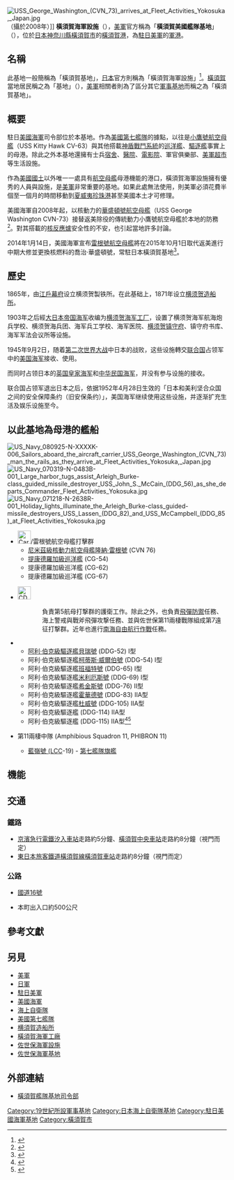 {{noteTA
|1=zh-tw:隆納·雷根號; zh-cn:罗纳德·里根号; zh-hk:朗奴·列根號;
|2=zh-cn:乔治·华盛顿号; zh-hk:佐治·華盛頓號; zh-tw:喬治·華盛頓號;
}}
{{Infobox military structure
|name= 橫須賀美國艦隊基地
| native_name            ={{lang|ja|横須賀海軍施設}}<br>{{lang|en|U.S. Fleet Activities Yokosuka}}
| ensign                 = File:Seal of United States Fleet Activities Yokosuka.png
| ensign_size            = 200px
|location= {{JPN}}[[神奈川县|神奈川县]][[横须贺市|横须贺市]]
|image= File:US Navy 090610-N-9565D-019 Sailors man the rails aboard the aircraft carrier USS George Washington (CVN 73) as the ship departs on her first summer deployment since arriving at Fleet Activities Yokosuka, Japan.jpg
|caption= 進入橫須賀軍港的[[華盛頓號航空母艦|華盛頓號航空母艦]]
|type= [[軍港|軍港]]
|built=1871年的[[橫須賀造船所|橫須賀造船所]]、1903年的[[大日本帝國海軍|大日本帝國海軍]][[橫須賀海軍工廠|橫須賀海軍工廠]]
|builder= {{flagicon image|Naval Ensign of Japan.svg}} [[大日本帝國海軍|大日本帝國海軍]] 
|materials=
|used=
|controlledby= {{flagicon image|Flag of the United States Navy (unofficial proportions).svg}} [[美國海軍|美國海軍]]
|garrison= [[第7艦隊_(美國海軍)|第7艦隊]]
|current_commander= Jeffrey Kim
|battles= [[韓戰|韓戰]]<br/>[[越戰|越戰]]<br/>[[波灣戰爭|波灣戰爭]]等
|coordinates={{coord|35.2932|139.671293|display=title,inline}}
|map_type=Japan Kanagawa
}}
[[File:USS_George_Washington_(CVN_73)_arrives_at_Fleet_Activities_Yokosuka,_Japan.jpg|thumb]]（攝於2008年）]]
'''橫須賀海軍設施'''（{{jpn|j=横須賀海軍施設|hg=よこすかかいぐんしせつ|rm=Yokosuka kaigun shisetsu}}），[[美軍|美軍]]官方稱為「'''橫須賀美國艦隊基地'''」（{{lang-en|United States Fleet Activities Yokosuka}}），位於[[日本|日本]][[神奈川縣|神奈川縣]][[橫須賀市|橫須賀市]]的[[橫須賀港|橫須賀港]]，為[[駐日美軍|駐日美軍]]的[[軍港|軍港]]。

== 名稱 ==
此基地一般簡稱為「橫須賀基地」，[[日本|日本]]官方則稱為「橫須賀海軍設施」<ref>{{Cite web|url=https://www.mod.go.jp/j/approach/zaibeigun/us_sisetsu/pdf/ichiran_r020331.pdf|title=在日米軍施設・区域（共同使用施設を含む）別一覧|accessdate=2020-11-02|publisher=防衛省|archive-date=2021-01-21|archive-url=https://web.archive.org/web/20210121093034/https://www.mod.go.jp/j/approach/zaibeigun/us_sisetsu/pdf/ichiran_r020331.pdf|dead-url=no}}</ref>。[[橫須賀|橫須賀]]當地居民稱之為「基地」（{{lang-ja|ベース}}），[[美軍|美軍]]相關者則為了區分其它[[軍事基地|軍事基地]]而稱之為「橫須賀基地」。

== 概要 ==
駐日[[美國海軍|美國海軍]]司令部位於本基地。作為[[美國第七艦隊|美國第七艦隊]]的據點，以往是[[小鷹號航空母艦|小鷹號航空母艦]]（USS Kitty Hawk CV-63）與其他搭載[[神盾戰鬥系統|神盾戰鬥系統]]的[[巡洋艦|巡洋艦]]、[[驅逐艦|驅逐艦]]事實上的母港。除此之外本基地還擁有士兵[[宿舍|宿舍]]、[[醫院|醫院]]、[[電影院|電影院]]、軍官俱樂部、[[美軍超市|美軍超市]]等生活設施。

作為[[美國領土|美國國土]]以外唯一一處具有[[航空母艦|航空母艦]]母港機能的港口，橫須賀海軍設施擁有優秀的人員與設施，是[[美軍|美軍]]非常重要的基地。如果此處無法使用，則美軍必須花費半個至一個月的時間移動到[[夏威夷|夏威夷]][[珍珠港|珍珠港]]甚至美國本土才可修理。

美國海軍自2008年起，以核動力的[[華盛頓號航空母艦|華盛頓號航空母艦]]（USS George Washington CVN-73）接替返美除役的傳統動力小鷹號航空母艦於本地的防務<ref>{{Cite web |url=http://www.pref.kanagawa.jp/cnt/f4937/p128173.html |title=神奈川県公式サイト（横須賀海軍施設） |access-date=2021-03-27 |archive-date=2019-01-10 |archive-url=https://web.archive.org/web/20190110185153/http://www.pref.kanagawa.jp/cnt/f4937/p128173.html |dead-url=no }}</ref>。對其搭載的[[核反應爐|核反應爐]]安全性的不安，也引起當地許多討論。

2014年1月14日，美國海軍宣布[[雷根號航空母艦|雷根號航空母艦]]將在2015年10月1日取代返美進行中期大修並更換核燃料的喬治·華盛頓號，常駐日本橫須賀基地<ref>{{Cite news
| url = http://www.sankei.com/world/news/150901/wor1509010011-n1.html
| title = 米空母「ロナルド・レーガン」、日本に向け出港　１０月２日に横須賀入港
| newspaper = msn産経
| date = 2015-09-01
| accessdate = 2015-09-24
| archive-date = 2020-05-29
| archive-url = https://web.archive.org/web/20200529033749/https://www.sankei.com/world/news/150901/wor1509010011-n1.html
| dead-url = no
}}</ref>。

== 歷史 ==
1865年，由[[江戶幕府|江戶幕府]]设立横须贺製铁所。在此基础上，1871年设立[[横须贺造船所|横须贺造船所]]。

1903年之后經[[大日本帝国海军|大日本帝国海军]]收编为[[横须贺海军工厂|横须贺海军工厂]]，设置了横须贺海军航海炮兵学校、横须贺海兵团、海军兵工学校、海军医院、[[横须贺镇守府|横须贺镇守府]]、镇守府书库、海军军法会议所等设施。

1945年9月2日，随着[[第二次世界大战|第二次世界大战]]中日本的战败，这些设施轉交[[联合国|联合国]]占领军中的[[美国海军|美国海军]]接收、使用。

而同时占领日本的[[英国皇家海军|英国皇家海军]]和[[中华民国海军|中华民国海军]]，并没有参与设施的接收。

联合国占领军退出日本之后，依据1952年4月28日生效的「日本和美利坚合众国之间的安全保障条约（旧安保条约）」，美国海军继续使用这些设施，并逐渐扩充生活及娱乐设施至今。

== 以此基地為母港的艦船 == 
[[File:US_Navy_080925-N-XXXXK-006_Sailors_aboard_the_aircraft_carrier_USS_George_Washington_(CVN_73)_man_the_rails_as_they_arrive_at_Fleet_Activities_Yokosuka,_Japan.jpg|right]]
[[File:US_Navy_070319-N-0483B-001_Large_harbor_tugs_assist_Arleigh_Burke-class_guided_missile_destroyer_USS_John_S._McCain_(DDG_56)_as_she_departs_Commander_Fleet_Activities_Yokosuka.jpg|right]]
[[File:US_Navy_071218-N-2638R-001_Holiday_lights_illuminate_the_Arleigh_Burke-class_guided-missile_destroyers_USS_Lassen_(DDG_82)_and_USS_McCampbell_(DDG_85)_at_Fleet_Activities_Yokosuka.jpg|right]]

* [[File:Carrier_Strike_Group_Five_logo.png|30px]]{{link-en|第5航空母艦打擊群|Carrier Strike Group 5}}/雷根號航空母艦打擊群
** [[尼米茲級核動力航空母艦|尼米茲級核動力航空母艦]][[隆納·雷根號航空母艦|隆納·雷根號]] (CVN 76)
** [[提康德罗加级导弹巡洋舰|提康德羅加級巡洋艦]]{{link-en|安提頓號飛彈巡洋艦|USS Antietam (CG-54)|安提頓號}} (CG-54)
** 提康德羅加級巡洋艦{{link-en|錢斯勒斯維爾號飛彈巡洋艦|USS Chancellorsville (CG-62)|錢斯勒斯維爾號}} (CG-62)
** 提康德羅加級巡洋艦{{link-en|夏洛號飛彈巡洋艦|USS Shiloh (CG-67)|夏洛號}} (CG-67)

* [[File:CDS-15_Logo.png|30px]]{{link-en|第15驅逐艦戰隊|Destroyer Squadron 15}}
:: 負責第5航母打撃群的護衛工作。除此之外，也負責[[飛彈防禦系統|飛彈防禦]]任務、海上警戒與戰斧飛彈攻撃任務、並與佐世保第11兩棲戰隊組成第7遠征打撃群。近年也進行[[南海|南海]][[公海自由原則|自由航行作戰]]任務。
** [[阿利·伯克級驅逐艦|阿利·伯克級驅逐艦]][[巴里号驱逐舰_(DDG-52)|貝瑞號]] (DDG-52) I型
** 阿利·伯克級驅逐艦[[柯蒂斯·威尔伯号驱逐舰|柯蒂斯·威爾伯號]] (DDG-54) I型
** 阿利·伯克級驅逐艦[[本福尔德号驱逐舰|班福特號]] (DDG-65) I型
** 阿利·伯克級驅逐艦[[米利厄斯号驱逐舰|米利厄斯號]] (DDG-69) I型
** 阿利·伯克級驅逐艦[[希金斯号驱逐舰|希金斯號]] (DDG-76) II型
** 阿利·伯克級驅逐艦[[霍华德号驱逐舰_(DDG-83)|霍華德號]] (DDG-83) IIA型
** 阿利·伯克級驅逐艦[[杜威號驅逐艦_(DDG-105)|杜威號]] (DDG-105) IIA型
** 阿利·伯克級驅逐艦{{link-en|拉夫·約翰遜號驅逐艦|USS Ralph Johnson|拉夫·約翰遜號}} (DDG-114) IIA型
** 阿利·伯克級驅逐艦{{link-en|拉斐爾·比拉達號驅逐艦|USS Rafael Peralta|拉斐爾·比拉達號}} (DDG-115) IIA型<ref>{{Cite web|url=https://news.yahoo.co.jp/articles/1579b598dbcac62d409d72267389bc379595610f|title=横須賀基地に駆逐艦1隻配備　米海軍艦船12隻に カナコロ by 神奈川新聞 2/4(木) 21:16配信|accessdate=2021年3月10日|archive-date=2021年2月4日|archive-url=https://web.archive.org/web/20210204122636/https://news.yahoo.co.jp/articles/1579b598dbcac62d409d72267389bc379595610f|dead-url=no}}</ref><ref>{{Cite web|url=https://news.yahoo.co.jp/articles/610b4850927fb79ddcd3c4fb9a4d1494156cdc9f|title=アメリカ海軍 第7艦隊に新顔が登場 イージス艦「ラファエル・ペラルタ」横須賀に到着 乗りものニュース 2/5（金）11:13配信|accessdate=2021年3月10日|archive-date=2021年2月5日|archive-url=https://web.archive.org/web/20210205063059/https://news.yahoo.co.jp/articles/610b4850927fb79ddcd3c4fb9a4d1494156cdc9f|dead-url=no}}</ref>

* 第11兩棲中隊 (Amphibious Squadron 11, PHIBRON 11)
** {{link-en|藍嶺級兩棲作戰指揮艦|Blue Ridge-class command ship}}[[藍嶺號兩棲指揮艦_(LCC-19)|藍嶺號 (]]LCC-19) - [[第七艦隊_(美國海軍)|第七艦隊旗艦]]

== 機能 ==

== 交通 ==
=== 鐵路 ===
* [[京濱急行電鐵|京濱急行電鐵]][[汐入車站|汐入車站]]走路約5分鐘、[[橫須賀中央車站|橫須賀中央車站]]走路約8分鐘（視門而定）
* [[東日本旅客鐵道|東日本旅客鐵道]][[橫須賀線|橫須賀線]][[橫須賀車站|橫須賀車站]]走路約8分鐘（視門而定）

=== 公路 ===
* [[國道16號|國道16號]]
* {{link-ja|本町山中收費道路|本町山中有料道路}}本町出入口約500公尺

== 參考文獻 ==
{{reflist}}

== 另見 ==
{{portal box|日本|美國|政治|軍事|美國軍事|海軍}}

* [[美軍|美軍]]
* [[日軍|日軍]]
* [[駐日美軍|駐日美軍]]
* [[美國海軍|美國海軍]]
* [[海上自衛隊|海上自衛隊]]
* [[美國第七艦隊|美國第七艦隊]]
* [[横須賀造船所|横須賀造船所]]
* [[橫須賀海軍工廠|橫須賀海軍工廠]]
* [[佐世保海軍設施|佐世保海軍設施]]
* [[佐世保海軍基地|佐世保海軍基地]]

== 外部連結 ==
{{Commonscat|United States Fleet Activities Yokosuka}}
* [http://www.cnic.navy.mil/Yokosuka/ 橫須賀艦隊基地司令部] {{Wayback|url=http://www.cnic.navy.mil/Yokosuka/ |date=20130217131200 }}{{en}}

{{Portal bar|日本|美國|政治|軍事|美國軍事|海軍}}
{{DEFAULTSORT:Yokosuka kaigun shisetsu}}
[[Category:19世紀所設軍事基地|Category:19世紀所設軍事基地]]
[[Category:日本海上自衛隊基地|Category:日本海上自衛隊基地]]
[[Category:駐日美國海軍基地|Category:駐日美國海軍基地]]
[[Category:橫須賀市|Category:橫須賀市]]
